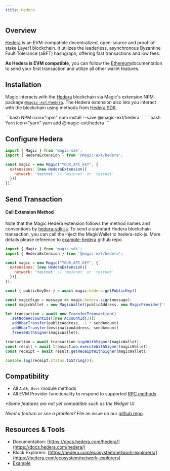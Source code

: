 ---
title: Hedera
---

## Overview

[Hedera](https://hedera.com/) is an EVM-compatible decentralized, open-source and proof-of-stake Layer1 blockchain. It utilizes the leaderless, asynchronous Byzantine Fault Tolerance (aBFT) hashgraph, offering fast transactions and low fees.

**As Hedera is EVM compatible**, you can follow the [Ethereum](/embedded-wallets/blockchains/ethereum/javascript)documentation to send your first transaction and utilize all other wallet features.

## Installation

Magic interacts with the [Hedera](https://hedera.com/) blockchain via Magic's extension NPM package [`@magic-ext/hedera`](https://www.npmjs.com/package/@magic-ext/hedera). The Hedera extension also lets you interact with the blockchain using methods from [Hedera SDK](https://www.npmjs.com/package/hedera-sdk-js).

<CodeGroup>
```bash NPM icon="npm"
npm install --save @magic-ext/hedera
```
```bash Yarn icon="yarn"
yarn add @magic-ext/hedera
```
</CodeGroup>

## Configure Hedera

```js JavaScript icon="square-js"
import { Magic } from 'magic-sdk';
import { HederaExtension } from '@magic-ext/hedera';

const magic = new Magic("YOUR_API_KEY", {
  extensions: [new HederaExtension({
    network: 'testnet' // 'mainnet' or 'testnet'
  })]
});
```

## Send Transaction

#### Call Extension Method

Note that the Magic Hedera extension follows the method names and conventions by [hedera-sdk-js](https://www.npmjs.com/package/hedera-sdk-js). To send a standard Hedera blockchain transaction, you can call the inject the MagicWallet to hedera-sdk-js. More details please reference to [example-hedera](https://github.com/magiclabs/example-hedera) github repo.

```js JavaScript icon="square-js"
import { Magic } from 'magic-sdk';
import { HederaExtension } from '@magic-ext/hedera';

const magic = new Magic("YOUR_API_KEY", {
  extensions: [new HederaExtension({
    network: 'testnet' // 'mainnet' or 'testnet'
  })]
});

const { publicKeyDer } = await magic.hedera.getPublicKey()

const magicSign = message => magic.hedera.sign(message);
const magicWallet = new MagicWallet(publicAddress, new MagicProvider('testnet'), publicKeyDer, magicSign);

let transaction = await new TransferTransaction()
  .setNodeAccountIds([new AccountId(3)])
  .addHbarTransfer(publicAddress, -1 * sendAmount)
  .addHbarTransfer(destinationAddress, sendAmount)
  .freezeWithSigner(magicWallet);

transaction = await transaction.signWithSigner(magicWallet);
const result = await transaction.executeWithSigner(magicWallet);
const receipt = await result.getReceiptWithSigner(magicWallet);

console.log(receipt.status.toString());
```

## Compatibility

- All `Auth`, `User` module methods
- All EVM Provider functionality to respond to supported [RPC methods](/embedded-wallets/sdk/client-side/javascript#evm-rpc-methods)

_\*Some features are not yet compatible such as the Widget UI._

_Need a feature or see a problem?_ File an issue on our [github repo](https://github.com/magiclabs/magic-js).

## Resources & Tools

- Documentation: [https://docs.hedera.com/hedera/](https://docs.hedera.com/hedera/)
- Block Explorers: [https://hedera.com/ecosystem/network-explorers/](https://hedera.com/ecosystem/network-explorers)
- [Example](https://github.com/magiclabs/example-hedera)

